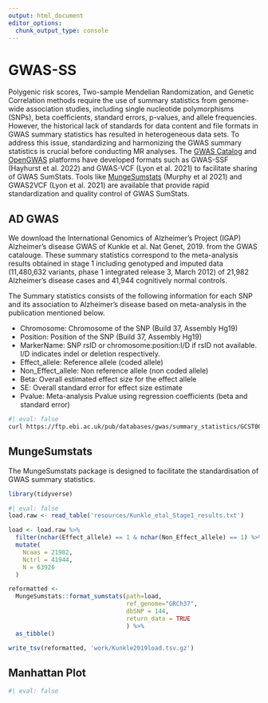 ```yaml
---
output: html_document
editor_options: 
  chunk_output_type: console
---
```

# GWAS-SS {.unnumbered}

Polygenic risk scores, Two-sample Mendelian Randomization, and Genetic Correlation methods require the use of summary statistics from genome-wide association studies, including single nucleotide polymorphisms (SNPs), beta coefficients, standard errors, p-values, and allele frequencies. However, the historical lack of standards for data content and file formats in GWAS summary statistics has resulted in heterogeneous data sets. To address this issue, standardizing and harmonizing the GWAS summary statistics is crucial before conducting MR analyses. The [GWAS Catalog](https://www.ebi.ac.uk/gwas/home) and [OpenGWAS](https://gwas.mrcieu.ac.uk/) platforms have developed formats such as GWAS-SSF (Hayhurst et al. 2022) and GWAS-VCF (Lyon et al. 2021) to facilitate sharing of GWAS SumStats. Tools like [MungeSumstats](https://neurogenomics.github.io/MungeSumstats/index.html) (Murphy et al 2021) and GWAS2VCF (Lyon et al. 2021) are available that provide rapid standardization and quality control of GWAS SumStats.

## AD GWAS 

We download the International Genomics of Alzheimer's Project (IGAP) Alzheimer’s disease GWAS of Kunkle et al. Nat Genet, 2019. from the GWAS catalouge. These summary statistics correspond to the meta-analysis results obtained in stage 1 including genotyped and imputed data (11,480,632 variants, phase 1 integrated release 3, March 2012) of 21,982 Alzheimer’s disease cases and 41,944 cognitively normal controls.


The Summary statistics consists of the following information for each SNP and its association to Alzheimer's disease based on meta-analysis in the publication mentioned below. 

- Chromosome: Chromosome of the SNP (Build 37, Assembly Hg19)
- Position: Position of the SNP (Build 37, Assembly Hg19)
- MarkerName: SNP rsID or chromosome:position:I/D if rsID not available. I/D indicates indel or deletion respectively.
- Effect_allele: Reference allele (coded allele)
- Non_Effect_allele: Non reference allele (non coded allele)
- Beta: Overall estimated effect size for the effect allele
- SE: Overall standard error for effect size estimate
- Pvalue: Meta-analysis Pvalue using regression coefficients (beta and standard error)


```bash
#| eval: false
curl https://ftp.ebi.ac.uk/pub/databases/gwas/summary_statistics/GCST007001-GCST008000/GCST007511/Kunkle_etal_Stage1_results.txt > resources/Kunkle_etal_Stage1_results.txt
```

## MungeSumstats

The MungeSumstats package is designed to facilitate the standardisation of GWAS summary statistics. 


```r
library(tidyverse)

```

```r
#| eval: false
load.raw <- read_table('resources/Kunkle_etal_Stage1_results.txt')

load <- load.raw %>%
  filter(nchar(Effect_allele) == 1 & nchar(Non_Effect_allele) == 1) %>%
  mutate(
    Ncaas = 21982,
    Nctrl = 41944,
    N = 63926
  )

reformatted <- 
  MungeSumstats::format_sumstats(path=load,
                                 ref_genome="GRCh37", 
                                 dbSNP = 144, 
                                 return_data = TRUE
                                 ) %>%
  as_tibble()

write_tsv(reformatted, 'work/Kunkle2019load.tsv.gz')
```


## Manhattan Plot

```r
#| eval: false
```











































